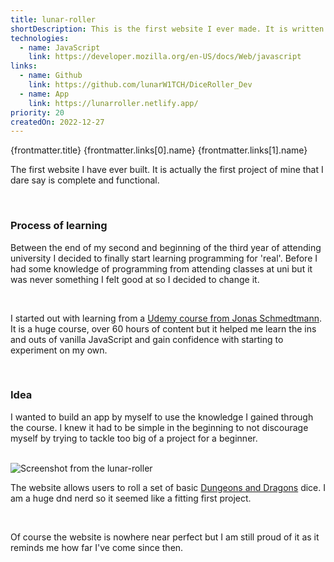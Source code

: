```yaml
---
title: lunar-roller
shortDescription: This is the first website I ever made. It is written with HTML, CSS and Javascript only. It's sole purpose is to allow user to roll multiple-sided dice.
technologies:
  - name: JavaScript
    link: https://developer.mozilla.org/en-US/docs/Web/javascript
links:
  - name: Github
    link: https://github.com/lunarW1TCH/DiceRoller_Dev
  - name: App
    link: https://lunarroller.netlify.app/
priority: 20
createdOn: 2022-12-27
---
```




<ProjectHeader>
  <slot slot='headerTitle'>{frontmatter.title}</slot>
  <slot slot='linkContent'>
    <Link href={frontmatter.links[0].link}>
      <Github />
      {frontmatter.links[0].name}
    </Link>
    <Link ml='4' href={frontmatter.links[1].link}>
      <AppWindowMac />
      {frontmatter.links[1].name}
    </Link>
  </slot>
</ProjectHeader>

<ProjectDateHeader
  createdOn={frontmatter.createdOn}
  updatedOn={frontmatter.updatedOn}
/>

The first website I have ever built. It is actually the first project of mine that I dare say is complete and functional.

<br />

### Process of learning

Between the end of my second and beginning of the third year of attending university I decided to finally start learning programming for 'real'. Before I had some knowledge of programming from attending classes at uni but it was never something I felt good at so I decided to change it.

<br />

I started out with learning from a [Udemy course from Jonas Schmedtmann](https://www.udemy.com/course/the-complete-javascript-course/?couponCode=ST15MT31224). It is a huge course, over 60 hours of content but it helped me learn the ins and outs of vanilla JavaScript and gain confidence with starting to experiment on my own.

<br />

### Idea

I wanted to build an app by myself to use the knowledge I gained through the course. I knew it had to be simple in the beginning to not discourage myself by trying to tackle too big of a project for a beginner.

<br />

<Img src={lunarRoller} alt='Screenshot from the lunar-roller' />

<br />

The website allows users to roll a set of basic [Dungeons and Dragons](https://dnd.wizards.com/) dice. I am a huge dnd nerd so it seemed like a fitting first project.

<br />

Of course the website is nowhere near perfect but I am still proud of it as it reminds me how far I've come since then.
